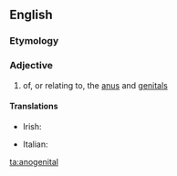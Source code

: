 ==English==

===Etymology===
{{prefix|ano|genital|lang=en}}

===Adjective===
{{head|en|adjective}}

# of, or relating to, the [[anus]] and [[genital]]s

====Translations====
{{trans-top|of or relating to the anus and genitals}}
* Irish: {{t|ga|anaighinitiúil}}
{{trans-mid}}
* Italian: {{t|it|anogenitale}}
{{trans-bottom}}

[[ta:anogenital]]